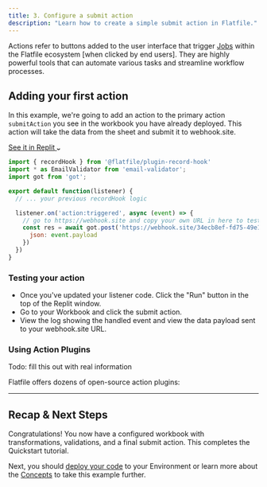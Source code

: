 ```yaml
---
title: 3. Configure a submit action
description: "Learn how to create a simple submit action in Flatfile."
---
```


Actions refer to buttons added to the user interface that trigger <Tooltip tip="Learn about Jobs">[Jobs](../concepts/jobs)</Tooltip> within the Flatfile ecosystem [when clicked by end users]. They are highly powerful tools that can automate various tasks and streamline workflow processes.

## Adding your first action

In this example, we're going to add an action to the primary action `submitAction` you see in the workbook you have already deployed.
This action will take the data from the sheet and submit it to webhook.site.

<a target="_blank" class="group px-4 py-1.5 relative inline-flex items-center rounded-full shadow-sm text-sm font-medium"
href="https://replit.com/@flatfile/get-started#index.ts">
    <span class="absolute inset-0 bg-primary-dark rounded-full group-hover:opacity-[0.9]"></span>
    <span class="z-10 mr-2 text-white">See it in Replit</span>
    <svg width="6" height="3" class="h-2 overflow-visible -rotate-90 text-white" aria-hidden="true"><path d="M0 0L3 3L6 0" fill="none" stroke="currentColor" stroke-width="1.5" stroke-linecap="round"></path></svg>
</a>


```js
import { recordHook } from '@flatfile/plugin-record-hook'
import * as EmailValidator from 'email-validator';
import got from 'got';

export default function(listener) {
  // ... your previous recordHook logic

  listener.on('action:triggered', async (event) => {
    // go to https://webhook.site and copy your own URL in here to test with:
    const res = await got.post('https://webhook.site/34ecb8ef-fd75-49e1-8efe-9ff0b6a937be', {
      json: event.payload
    })
  })
}
```

### Testing your action

- Once you've updated your listener code. Click the "Run" button in the top of the Replit window.
- Go to your Workbook and click the submit action.
- View the log showing the handled event and view the data payload sent to your webhook.site URL.

### Using Action Plugins
<Warning>Todo: fill this out with real information</Warning>

Flatfile offers dozens of open-source action plugins:

<CardGroup cols={3}>
  <Card color="#CB3837" title="@flatfile/plugin-action-download-xlsx" icon="npm" href="https://plugins.flatfile.com">
  </Card>
  <Card color="#CB3837" title="@flatfile/plugin-action-download-zip" icon="npm" href="https://plugins.flatfile.com">
  </Card>
  <Card color="#CB3837" title="@flatfile/plugin-action-postgresql-egress" icon="npm" href="https://plugins.flatfile.com">
  </Card>
</CardGroup>

---

## Recap & Next Steps
Congratulations! You now have a configured workbook with transformations, validations, and a final submit action.
This completes the Quickstart tutorial.

Next, you should [deploy your code](../developer-tools/deploying) to your Environment or
learn more about the [Concepts](../concepts/spaces) to take this example further.

